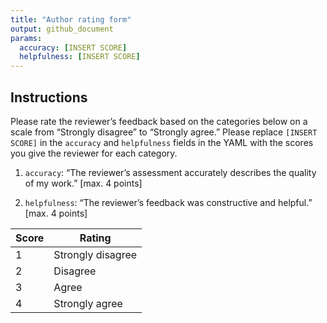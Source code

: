 ```yaml
---
title: "Author rating form"
output: github_document
params:
  accuracy: [INSERT SCORE]
  helpfulness: [INSERT SCORE]
---
```



## Instructions

Please rate the reviewer's feedback based on the categories below on a scale from "Strongly disagree" to "Strongly agree." Please replace `[INSERT SCORE]` in the `accuracy` and `helpfulness` fields in the YAML with the scores you give the reviewer for each category.

1. `accuracy`: "The reviewer's assessment accurately describes the quality of my work." [max. 4 points]

2. `helpfulness`: "The reviewer's feedback was constructive and helpful."  [max. 4 points]

| Score | Rating            |
|-------|-------------------|
| 1     | Strongly disagree |
| 2     | Disagree          |
| 3     | Agree             |
| 4     | Strongly agree    |



